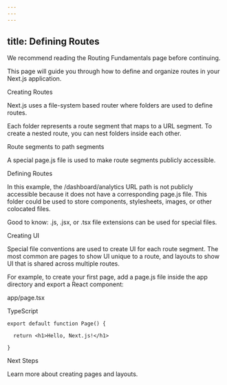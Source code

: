 ```yaml
---
---
---
```

title: Defining Routes
---



We recommend reading the Routing Fundamentals page before continuing.



This page will guide you through how to define and organize routes in your Next.js application.



Creating Routes

Next.js uses a file-system based router where folders are used to define routes.



Each folder represents a route segment that maps to a URL segment. To create a nested route, you can nest folders inside each other.



Route segments to path segments



A special page.js file is used to make route segments publicly accessible.



Defining Routes



In this example, the /dashboard/analytics URL path is not publicly accessible because it does not have a corresponding page.js file. This folder could be used to store components, stylesheets, images, or other colocated files.



Good to know: .js, .jsx, or .tsx file extensions can be used for special files.



Creating UI

Special file conventions are used to create UI for each route segment. The most common are pages to show UI unique to a route, and layouts to show UI that is shared across multiple routes.



For example, to create your first page, add a page.js file inside the app directory and export a React component:



app/page.tsx



TypeScript


```
export default function Page() {

  return <h1>Hello, Next.js!</h1>

}
```

Next Steps

Learn more about creating pages and layouts.